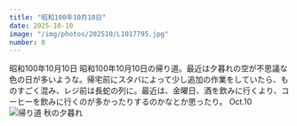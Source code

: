 ```yaml
---
title: "昭和100年10月10日"
date: 2025-10-10
image: "/img/photos/202510/L1017795.jpg"
number: 0
---
```




<Sheet bkg="#123123" color="#ddbea4">
  <Title
    level={1}
    color="#fff"
    size="md"
    row="10">FRIDAY NIGHT</Title>
  <RunningHead>昭和100年10月10日</RunningHead>
  <Caption color="#ddbea4" position="bottom-right">
    昭和100年10月10日の帰り道。最近は夕暮れの空が不思議な色の日が多いような。帰宅前にスタバによって少し追加の作業をしていたら、ものすごく混み、レジ前は長蛇の列に。最近は、金曜日、酒を飲みに行くより、コーヒーを飲みに行くのが多かったりするのかなとか思ったり。
  </Caption>
  <Nombre position="bottom-left">Oct.10</Nombre>
  <Image src="/img/photos/202510/L1017795.jpg" alt="帰り道 秋の夕暮れ" size="full" />
</Sheet>
